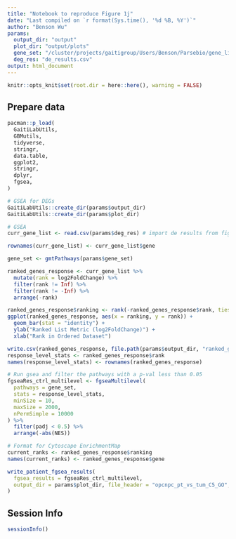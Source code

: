 ```yaml
---
title: "Notebook to reproduce Figure 1j"
date: "Last compiled on `r format(Sys.time(), '%d %B, %Y')`"
author: "Benson Wu"
params:
  output_dir: "output"
  plot_dir: "output/plots"
  gene_set: "/cluster/projects/gaitigroup/Users/Benson/Parsebio/gene_lists/c5.go.v2023.2.Hs.symbols.gmt"
  deg_res: "de_results.csv"
output: html_document
---
```



```r
knitr::opts_knit$set(root.dir = here::here(), warning = FALSE)
```

## Prepare data
```r
pacman::p_load(
  GaitiLabUtils,
  GBMutils,
  tidyverse,
  stringr,
  data.table,
  ggplot2,
  stringr,
  dplyr,
  fgsea,
)

# GSEA for DEGs
GaitiLabUtils::create_dir(params$output_dir)
GaitiLabUtils::create_dir(params$plot_dir)

# GSEA
curr_gene_list <- read.csv(params$deg_res) # import de results from fig 1i

rownames(curr_gene_list) <- curr_gene_list$gene

gene_set <- gmtPathways(params$gene_set)

ranked_genes_response <- curr_gene_list %>%
  mutate(rank = log2FoldChange) %>%
  filter(rank != Inf) %>%
  filter(rank != -Inf) %>%
  arrange(-rank)

ranked_genes_response$ranking <- rank(-ranked_genes_response$rank, ties.method = "first")
ggplot(ranked_genes_response, aes(x = ranking, y = rank)) +
  geom_bar(stat = "identity") +
  ylab("Ranked List Metric (log2FoldChange)") +
  xlab("Rank in Ordered Dataset")

write.csv(ranked_genes_response, file.path(params$output_dir, "ranked_genes_response.csv"))
response_level_stats <- ranked_genes_response$rank
names(response_level_stats) <- rownames(ranked_genes_response)

# Run gsea and filter the pathways with a p-val less than 0.05
fgseaRes_ctrl_multilevel <- fgseaMultilevel(
  pathways = gene_set,
  stats = response_level_stats,
  minSize = 10,
  maxSize = 2000,
  nPermSimple = 10000
) %>%
  filter(padj < 0.5) %>%
  arrange(-abs(NES))

# Format for Cytoscape EnrichmentMap
current_ranks <- ranked_genes_response$ranking
names(current_ranks) <- ranked_genes_response$gene

write_patient_fgsea_results(
  fgsea_results = fgseaRes_ctrl_multilevel,
  output_dir = params$plot_dir, file_header = "opcnpc_pt_vs_tum_C5_GO", ranks = current_ranks
)
```

## Session Info
```r
sessionInfo()
```

